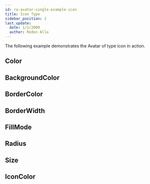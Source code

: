 ```yaml
---
id: ra-avatar-single-example-icon
title: Icon Type
sidebar_position: 2
last_update:
  date: 1/1/2000
  author: Redon Alla
---
```


The following example demonstrates the Avatar of type icon in action.

## Color


<IconColor />

## BackgroundColor


<IconBackgroundColor />

## BorderColor


<IconBorderColor />

## BorderWidth


<IconBorderWidth />

## FillMode


<IconFillMode />

## Radius


<IconRadius />

## Size


<IconSize />

## IconColor


<IconIconColor />